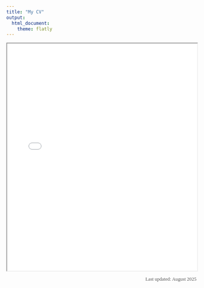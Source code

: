 ```yaml
---
title: "My CV"
output: 
  html_document:
    theme: flatly
---
```


<style>
body {
    font-family: 'Georgia', serif;
}

h1, h2, h3 {
    font-family: 'Georgia', serif;
}
</style>


<iframe src="Lopez_Kimberly_CV (2025).docx (1).pdf" width="100%" height="600px"></iframe>

<p style="text-align: right; font-size: 0.9em; color: #555;">
  Last updated: August 2025
</p>

